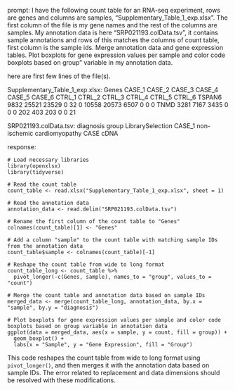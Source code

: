 prompt:
I have the following count table for an RNA-seq experiment, rows are genes and columns are samples, "Supplementary_Table_1_exp.xlsx". The first column of the file is my gene names and the rest of the columns are samples. My annotation data is here  "SRP021193.colData.tsv", it contains sample annotations and rows of this matches the columns of count table, first column is the sample ids. Merge annotation data and gene expression tables. Plot boxplots for gene expression values per sample and color code boxplots based on group" variable in my annotation data.

here are first few lines of the file(s).

Supplementary_Table_1_exp.xlsx:
Genes	CASE_1	CASE_2	CASE_3	CASE_4	CASE_5	CASE_6	CTRL_1	CTRL_2	CTRL_3	CTRL_4	CTRL_5	CTRL_6
TSPAN6	9832	25521	23529	0	32	0	10558	20573	6507	0	0	 0
TNMD	3281	 7167	 3435	0	 0	0	  202	  403	 203	0	0	21


SRP021193.colData.tsv:
diagnosis	group	LibrarySelection
CASE_1	non-ischemic cardiomyopathy	CASE	cDNA


response:
```
# Load necessary libraries
library(openxlsx)
library(tidyverse)

# Read the count table
count_table <- read.xlsx("Supplementary_Table_1_exp.xlsx", sheet = 1)

# Read the annotation data
annotation_data <- read.delim("SRP021193.colData.tsv")

# Rename the first column of the count table to "Genes"
colnames(count_table)[1] <- "Genes"

# Add a column "sample" to the count table with matching sample IDs from the annotation data
count_table$sample <- colnames(count_table)[-1]

# Reshape the count table from wide to long format
count_table_long <- count_table %>% 
  pivot_longer(-c(Genes, sample), names_to = "group", values_to = "count")

# Merge the count table and annotation data based on sample IDs
merged_data <- merge(count_table_long, annotation_data, by.x = "sample", by.y = "diagnosis")

# Plot boxplots for gene expression values per sample and color code boxplots based on group variable in annotation data
ggplot(data = merged_data, aes(x = sample, y = count, fill = group)) + 
  geom_boxplot() +
  labs(x = "Sample", y = "Gene Expression", fill = "Group")
```

This code reshapes the count table from wide to long format using `pivot_longer()`, and then merges it with the annotation data based on sample IDs. The error related to replacement and data dimensions should be resolved with these modifications.
